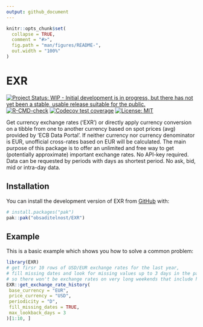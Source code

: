 ```yaml
---
output: github_document
---
```


<!-- README.md is generated from README.Rmd. Please edit that file -->

```r
knitr::opts_chunk$set(
  collapse = TRUE,
  comment = "#>",
  fig.path = "man/figures/README-",
  out.width = "100%"
)
```

# EXR

<!-- badges: start -->
[![Project Status: WIP - Initial development is in progress, but there has not yet been a stable, usable release suitable for the public.](https://www.repostatus.org/badges/latest/wip.svg)](https://www.repostatus.org/#wip)
[![R-CMD-check](https://github.com/obsaditelnost/EXR/actions/workflows/R-CMD-check.yaml/badge.svg)](https://github.com/obsaditelnost/EXR/actions/workflows/R-CMD-check.yaml)
[![Codecov test coverage](https://codecov.io/gh/obsaditelnost/EXR/graph/badge.svg)](https://app.codecov.io/gh/obsaditelnost/EXR)
[![License: MIT](https://img.shields.io/badge/license-MIT-blue.svg)](https://cran.r-project.org/web/licenses/MIT)
<!-- badges: end -->

Get currency exchange rates ('EXR') or directly apply currency 
    conversion on a tibble from one to another currency based on spot prices 
    (avg) provided by 'ECB Data Portal'. If neither currency nor currency 
    denominator is EUR, unofficial cross-rates based on EUR will be calculated. 
    The main purpose of this package is to offer an unlimited and free way to
    get (potentially approximate) important exchange rates. No API-key required. 
    Data can be requested by periods with days as shortest period. No ask, bid,
    mid or intra-day data.

## Installation

You can install the development version of EXR from [GitHub](https://github.com/) with:

``` r
# install.packages("pak")
pak::pak("obsaditelnost/EXR")
```

## Example

This is a basic example which shows you how to solve a common problem:

```r
library(EXR)
# get firsr 10 rows of USD/EUR exchange rates for the last year,
# fill missing dates and look for missing values up to 3 days in the past
# so there won't be exchange rates on very long weekends that include holidays
EXR::get_exchange_rate_history(
 base_currency = "EUR",
 price_currency = "USD",
 periodicity = "D",
 fill_missing_dates = TRUE,
 max_lookback_days = 3
)[1:10, ]
```
